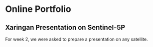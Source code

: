 # Online Portfolio

## Xaringan Presentation on Sentinel-5P

For week 2, we were asked to prepare a presentation on any satellite.
